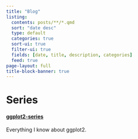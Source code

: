 ```yaml
---
title: "Blog"
listing:
  contents: posts/**/*.qmd
  sort: "date desc"
  type: default
  categories: true
  sort-ui: true
  filter-ui: true
  fields: [date, title, description, categories]
  feed: true
page-layout: full
title-block-banner: true
---
```


# Series

#### [ggplot2-series](ggplot-series.html)

Everything I know about ggplot2.
